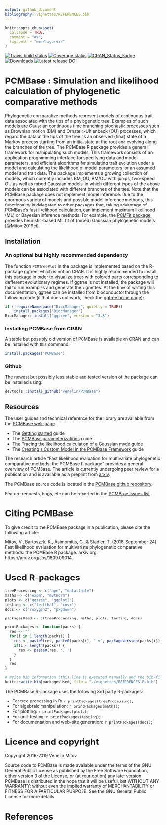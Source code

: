 ```yaml
---
output: github_document
bibliography: vignettes/REFERENCES.bib
---
```


<!-- README.md is generated from README.Rmd. Please edit that file -->

```r
knitr::opts_chunk$set(
  collapse = TRUE,
  comment = "#>",
  fig.path = "man/figures/"
)
```

[![Travis build status](https://travis-ci.org/venelin/PCMBase.svg?branch=master)](https://travis-ci.org/venelin/PCMBase)
[![Coverage status](https://codecov.io/gh/venelin/PCMBase/branch/master/graph/badge.svg)](https://codecov.io/github/venelin/PCMBase?branch=master)
[![CRAN_Status_Badge](http://www.r-pkg.org/badges/version/PCMBase?color=blue)](https://cran.r-project.org/package=PCMBase)
[![Downloads](http://cranlogs.r-pkg.org/badges/PCMBase?color=blue)](https://cran.r-project.org/package=PCMBase)
[![Latest release DOI](https://zenodo.org/badge/144310133.svg)](https://zenodo.org/badge/latestdoi/144310133)

# PCMBase : Simulation and likelihood calculation of phylogenetic comparative methods

Phylogenetic comparative methods represent models of continuous trait data associated with the tips of a phylogenetic tree. Examples of such models are Gaussian continuous time branching stochastic processes such as Brownian motion (BM) and Ornstein-Uhlenbeck (OU) processes, which regard the data at the tips of the tree as an observed (final) state of a Markov process starting from an initial state at the root and evolving along the branches of the tree. The PCMBase R package provides a general framework for manipulating such models. This framework consists of an application programming interface for specifying data and model parameters, and efficient algorithms for simulating trait evolution under a model and calculating the likelihood of model parameters for an assumed model and trait data. The package implements a growing collection of models, which currently includes BM, OU, BM/OU with jumps, two-speed OU as well as mixed Gaussian models, in which different types of the above models can be associated with different branches of the tree. Note that the PCMBase package does not implement model inference. Due to the enormous variety of models and possible model inference methods, this functionality is delegated to other packages that, taking advantage of PCMBase's fast likelihood calculation, can implement maximum likelihood (ML) or Bayesian inference methods. For example, the [PCMFit package](https://venelin.github.io/PCMFit/) provides heuristic-based ML fit of (mixed) Gaussian phylogenetic models [@Mitov:2019ci]. 

## Installation

### An optional but highly recommended dependency

The function `PCMTreePlot` in the package is implemented based on the R-package
ggtree, which is not on CRAN. It is highly recommended to install this package
in order to visualize trees with colored parts corresponding to 
defferent evolutionary regimes. If ggtree is not installed, the package will 
fail to run examples and generate the vignettes. At the time of writing this 
documentation, ggtree can be installed from bioconductor through the following 
code (if that does not work, check the 
[ggtree home page](https://guangchuangyu.github.io/software/ggtree/)):

```r
if (!requireNamespace("BiocManager", quietly = TRUE))
    install.packages("BiocManager")
BiocManager::install("ggtree", version = "3.8")
```

### Installing PCMBase from CRAN

A stable but possibly old version of PCMBase is available on CRAN and can be 
installed with this command:
```r
install.packages("PCMBase")
```

### Github
The newest but possibly less stable and tested version of the package can be 
installed using:
```r
devtools::install_github("venelin/PCMBase")
```

## Resources

The user guides and technical reference for the library are available from the [PCMBase web-page](https://venelin.github.io/PCMBase/). 

* The [Getting started](https://venelin.github.io/PCMBase/articles/PCMBase.html)  guide
* The [PCMBase parameterizations](https://venelin.github.io/PCMBase/articles/PCMParam.html) guide
* The [Tracing the likelihood calculation of a Gaussian mode](https://venelin.github.io/PCMBase/articles/PCMTracePruning.html) guide
* The [Creating a Custom Model in the PCMBase Framework](https://venelin.github.io/PCMBase/articles/PCMCreateModel.html) guide

The research article "Fast likelihood evaluation for multivariate phylogenetic comparative methods: the PCMBase R package" provides a general overview of PCMBase. The article is currently undergoing peer review for a publication and is available as a preprint from [arxiv](https://arxiv.org/abs/1809.09014).

The PCMBase source code is located in the [PCMBase github repository](https://github.com/venelin/PCMBase). 

Feature requests, bugs, etc can be reported in the [PCMBase issues list](https://github.com/venelin/PCMBase/issues).

# Citing PCMBase

To give credit to the PCMBase package in a publication, please cite the following article:

Mitov, V., Bartoszek, K., Asimomitis, G., & Stadler, T. (2018, September 24). Fast likelihood evaluation for multivariate phylogenetic comparative methods: the PCMBase R package. arXiv.org. https://arxiv.org/abs/1809.09014.

# Used R-packages
```r
treeProcessing <- c("ape", "data.table")
maths <- c("expm", "mvtnorm")
plots <- c("ggtree", "ggplot2")
testing <- c("testthat", "covr")
docs <- c("roxygen2", "pkgdown")

packagesUsed <- c(treeProcessing, maths, plots, testing, docs)

printPackages <- function(packs) {
  res <- ""
  for(i in 1:length(packs)) {
    res <- paste0(res, paste0(packs[i], ' v', packageVersion(packs[i]), ' [@R-', packs[i], ']'))
    if(i < length(packs)) {
      res <- paste0(res, ', ')
    }
  }
  res
}

# Write bib information (this line is executed manually and the bib-file is edited manually after that)
knitr::write_bib(packagesUsed, file = "./vignettes/REFERENCES-R.bib")
```

The PCMBase R-package uses the following 3rd party R-packages:

* For tree processing in R: `r printPackages(treeProcessing)`;
* For algebraic manipulation: `r printPackages(maths)`;
* For plotting: `r printPackages(plots)`;
* For unit-testing: `r printPackages(testing)`;
* For documentation and web-site generation: `r printPackages(docs)`;

# Licence and copyright

Copyright 2016-2019 Venelin Mitov

Source code to PCMBase is made available under the terms of the GNU General Public License as published by the Free Software Foundation, either version 3 of the License, or (at your option) any later version. PCMBase is distributed in the hope that it will be useful, but WITHOUT ANY WARRANTY; without even the implied warranty of MERCHANTABILITY or FITNESS FOR A PARTICULAR PURPOSE. See the GNU General Public License for more details.

# References

